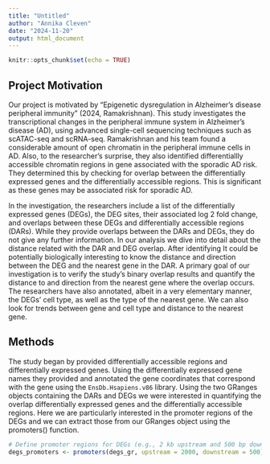 ```yaml
---
title: "Untitled"
author: "Annika Cleven"
date: "2024-11-20"
output: html_document
---
```


```r
knitr::opts_chunk$set(echo = TRUE)
```

## Project Motivation

Our project is motivated by "Epigenetic dysregulation in Alzheimer’s disease peripheral immunity" (2024, Ramakrishnan).  This study investigates the transcriptional changes in the peripheral immune system in Alzheimer's disease (AD), using advanced single-cell sequencing techniques such as scATAC-seq and scRNA-seq. Ramakrishnan and his team found a considerable amount of open chromatin in the peripheral immune cells in AD. Also, to the researcher's surprise, they also identified differentiallly accessible chromatin regions in gene associated with the sporadic AD risk.  They determined this by checking for overlap between the differentially expressed genes and the differentially accessible regions. This is significant as these genes may be associated risk for sporadic AD.       

In the investigation, the researchers include a list of the differentially expressed genes (DEGs), the DEG sites, their associated log 2 fold change, and overlaps between these DEGs and differentially accessible regions (DARs). While they provide overlaps between the DARs and DEGs, they do not give any further information. In our analysis we dive into detail about the distance related with the DAR and DEG overlap.  After identifying It could be potentially biologically interesting to know the distance and direction between the DEG and the nearest gene in the DAR. A primary goal of our investigation is to verify the study's binary overlap results and quantify the distance to and direction from the nearest gene where the overlap occurs. The researchers have also annotated, albeit in a very elementary manner, the DEGs' cell type, as well as the type of the nearest gene. We can also look for trends between gene and cell type and distance to the nearest gene. 

## Methods

The study began by provided differentially accessible regions and differentially expressed genes. Using the differentially expressed gene names they provided and annotated the gene coordinates that correspond with the gene using the `EnsDb.Hsapiens.v86` library. Using the two GRanges objects containing the DARs and DEGs we were interested in quantifying the overlap differentially expressed genes and the differentially accessible regions. Here we are particularly interested in the promoter regions of the DEGs and we can extract those from our GRanges object using the promoters() function. 

```r
# Define promoter regions for DEGs (e.g., 2 kb upstream and 500 bp downstream of the TSS)
degs_promoters <- promoters(degs_gr, upstream = 2000, downstream = 500)
```



